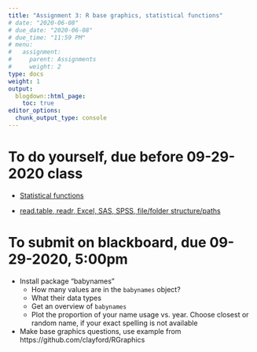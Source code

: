 ```yaml
---
title: "Assignment 3: R base graphics, statistical functions"
# date: "2020-06-08"
# due_date: "2020-06-08"
# due_time: "11:59 PM"
# menu:
#   assignment:
#     parent: Assignments
#     weight: 2
type: docs
weight: 1
output:
  blogdown::html_page:
    toc: true
editor_options: 
  chunk_output_type: console
---
```


# To do yourself, due before 09-29-2020 class

- [Statistical functions](https://geanders.github.io/RProgrammingForResearch/exploring-data-3.html)

- [read.table, readr, Excel, SAS, SPSS, file/folder structure/paths](https://geanders.github.io/RProgrammingForResearch/entering-and-cleaning-data-1.html)


# To submit on blackboard, due 09-29-2020, 5:00pm

- Install package "babynames"
    - How many values are in the `babynames` object?
    - What their data types
    - Get an overview of `babynames`
    - Plot the proportion of your name usage vs. year. Choose closest or random name, if your exact spelling is not available

- Make base graphics questions, use example from https://github.com/clayford/RGraphics
